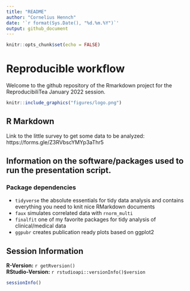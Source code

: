 ```yaml
---
title: "README"
author: "Cornelius Hennch"
date: '`r format(Sys.Date(), "%d.%m.%Y")`'
output: github_document
---
```


```r
knitr::opts_chunk$set(echo = FALSE)
```

# Reproducible workflow

Welcome to the github repository of the Rmarkdown project for the ReproducibiliTea January 2022 session.

```r

knitr::include_graphics("figures/logo.png")

```

## R Markdown

Link to the little survey to get some data to be analyzed: https://forms.gle/Z3RVbscYMYp3aThr5

## Information on the software/packages used to run the presentation script.

### Package dependencies

- `tidyverse` the absolute essentials for tidy data analysis and contains everything you need to knit nice RMarkdown documents
- `faux` simulates correlated data with `rnorm_multi`
- `finalfit` one of my favorite packages for tidy analysis of clinical/medical data
- `ggpubr` creates publication ready plots based on ggplot2

## Session Information

**R-Version:** `r getRversion()`  
**RStudio-Version:** `r rstudioapi::versionInfo()$version`

```r

sessionInfo()

```



